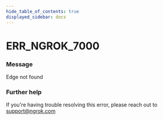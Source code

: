 ```yaml
---
hide_table_of_contents: true
displayed_sidebar: docs
---
```



# ERR_NGROK_7000

### Message

Edge not found

### Further help

If you're having trouble resolving this error, please reach out to [support@ngrok.com](mailto:support@ngrok.com?subject=Help%20with%20ERR_NGROK_7000)

<ErrorDetails error="err_ngrok_7000" />
